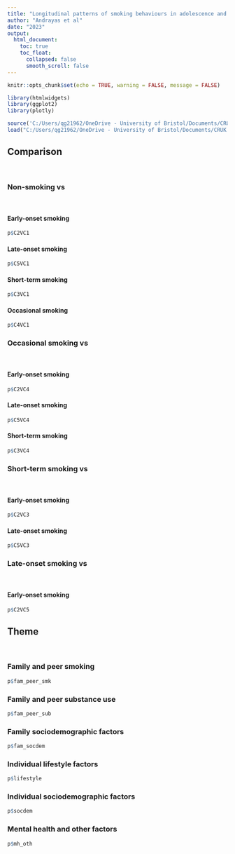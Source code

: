 ---
title: "Longitudinal patterns of smoking behaviours in adolescence and early adulthood and their association with modifiable and sociodemographic risk factors - Interactive plots"
author: "Andrayas et al"
date: "2023"
output: 
  html_document:
    toc: true
    toc_float:
      collapsed: false
      smooth_scroll: false
---
```{r setup, include=FALSE}
knitr::opts_chunk$set(echo = TRUE, warning = FALSE, message = FALSE)
```

```{r load-packages, include=FALSE}
library(htmlwidgets)
library(ggplot2)
library(plotly)
```

```{r, echo=FALSE, message=FALSE}
source('C:/Users/qg21962/OneDrive - University of Bristol/Documents/CRUK smoking vaping/Longitudinal smoking/Scripts/int_plts_all_html.R')
load("C:/Users/qg21962/OneDrive - University of Bristol/Documents/CRUK smoking vaping/Longitudinal smoking/Figures/int_plts_all.Rda")
```

## Comparison  
<br>

### Non-smoking vs
<br>

#### Early-onset smoking

```{r, fig.width=3, fig.height=2, dpi=300, echo=FALSE, message=FALSE, results='asis'}
p$C2VC1
```

#### Late-onset smoking

```{r, fig.width=3, fig.height=2, dpi=300, echo=FALSE, message=FALSE, results='asis'}
p$C5VC1
```

#### Short-term smoking

```{r, fig.width=3, fig.height=2, dpi=300, echo=FALSE, message=FALSE, results='asis'}
p$C3VC1
```

#### Occasional smoking

```{r, fig.width=3, fig.height=2, dpi=300, echo=FALSE, message=FALSE, results='asis'}
p$C4VC1
```

### Occasional smoking vs
<br>

#### Early-onset smoking

```{r, fig.width=3, fig.height=2, dpi=300, echo=FALSE, message=FALSE, results='asis'}
p$C2VC4
```

#### Late-onset smoking

```{r, fig.width=3, fig.height=2, dpi=300, echo=FALSE, message=FALSE, results='asis'}
p$C5VC4
```

#### Short-term smoking

```{r, fig.width=3, fig.height=2, dpi=300, echo=FALSE, message=FALSE, results='asis'}
p$C3VC4
```

### Short-term smoking vs
<br>

#### Early-onset smoking

```{r, fig.width=3, fig.height=2, dpi=300, echo=FALSE, message=FALSE, results='asis'}
p$C2VC3
```

#### Late-onset smoking

```{r, fig.width=3, fig.height=2, dpi=300, echo=FALSE, message=FALSE, results='asis'}
p$C5VC3
```

### Late-onset smoking vs
<br>

#### Early-onset smoking

```{r, fig.width=3, fig.height=2, dpi=300, echo=FALSE, message=FALSE, results='asis'}
p$C2VC5
```

## Theme
<br>

### Family and peer smoking

```{r, fig.width=3, fig.height=4, dpi=300, echo=FALSE, message=FALSE, results='asis'}
p$fam_peer_smk
```

### Family and peer substance use

```{r, fig.width=3, fig.height=4, dpi=300, echo=FALSE, message=FALSE, results='asis'}
p$fam_peer_sub
```

### Family sociodemographic factors

```{r, fig.width=3, fig.height=4, dpi=300, echo=FALSE, message=FALSE, results='asis'}
p$fam_socdem
```

### Individual lifestyle factors

```{r, fig.width=3, fig.height=4, dpi=300, echo=FALSE, message=FALSE, results='asis'}
p$lifestyle
```

### Individual sociodemographic factors

```{r, fig.width=3, fig.height=4, dpi=300, echo=FALSE, message=FALSE, results='asis'}
p$socdem
```

### Mental health and other factors

```{r, fig.width=3, fig.height=4, dpi=300, echo=FALSE, message=FALSE, results='asis'}
p$mh_oth
```
